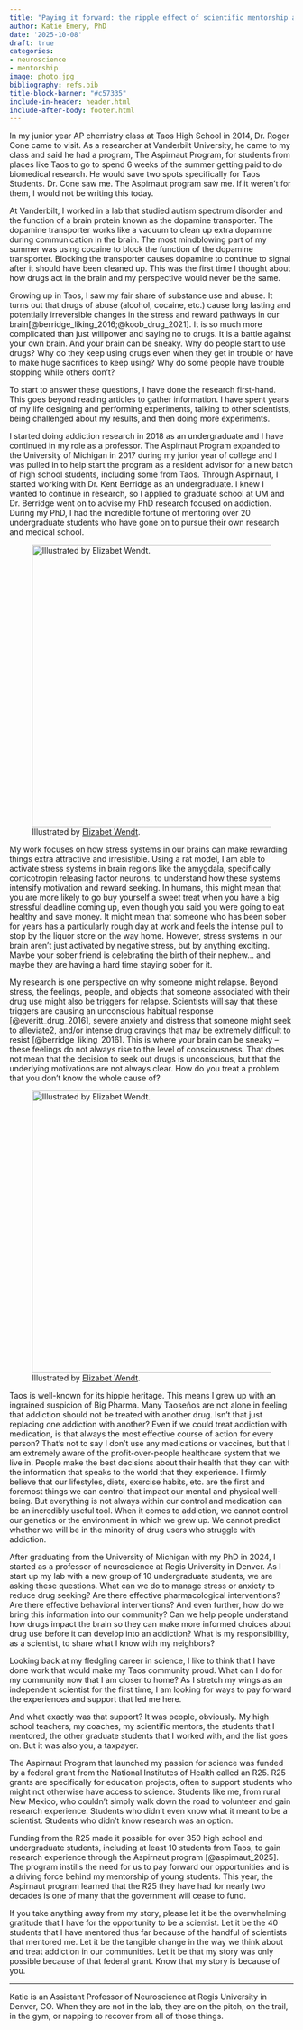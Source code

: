 ```yaml
---
title: "Paying it forward: the ripple effect of scientific mentorship and federal funding"
author: Katie Emery, PhD
date: '2025-10-08'
draft: true
categories:
- neuroscience
- mentorship
image: photo.jpg
bibliography: refs.bib
title-block-banner: "#c57335"
include-in-header: header.html
include-after-body: footer.html
---
```



In my junior year AP chemistry class at Taos High School in 2014, Dr. Roger Cone came to visit. As a researcher at Vanderbilt University, he came to my class and said he had a program, The Aspirnaut Program, for students from places like Taos to go to spend 6 weeks of the summer getting paid to do biomedical research. He would save two spots specifically for Taos Students. Dr. Cone saw me. The Aspirnaut program saw me. If it weren't for them, I would not be writing this today.

At Vanderbilt, I worked in a lab that studied autism spectrum disorder and the function of a brain protein known as the dopamine transporter. The dopamine transporter works like a vacuum to clean up extra dopamine during communication in the brain. The most mindblowing part of my summer was using cocaine to block the function of the dopamine transporter. Blocking the transporter causes dopamine to continue to signal after it should have been cleaned up. This was the first time I thought about how drugs act in the brain and my perspective would never be the same.

Growing up in Taos, I saw my fair share of substance use and abuse. It turns out that drugs of abuse (alcohol, cocaine, etc.) cause long lasting and potentially irreversible changes in the stress and reward pathways in our brain[@berridge_liking_2016;@koob_drug_2021]. It is so much more complicated than just willpower and saying no to drugs. It is a battle against your own brain. And your brain can be sneaky. Why do people start to use drugs? Why do they keep using drugs even when they get in trouble or have to make huge sacrifices to keep using? Why do some people have trouble stopping while others don't?

To start to answer these questions, I have done the research first-hand. This goes beyond reading articles to gather information. I have spent years of my life designing and performing experiments, talking to other scientists, being challenged about my results, and then doing more experiments.

I started doing addiction research in 2018 as an undergraduate and I have continued in my role as a professor. The Aspirnaut Program expanded to the University of Michigan in 2017 during my junior year of college and I was pulled in to help start the program as a resident advisor for a new batch of high school students, including some from Taos. Through Aspirnaut, I started working with Dr. Kent Berridge as an undergraduate. I knew I wanted to continue in research, so I applied to graduate school at UM and Dr. Berridge went on to advise my PhD research focused on addiction. During my PhD, I had the incredible fortune of mentoring over 20 undergraduate students who have gone on to pursue their own research and medical school.

::: {.flex-container .align-center}
![Illustrated by <a href="https://www.linkedin.com/in/elizabet-w/">Elizabet Wendt</a>.](EmergyLegacy.png){width=500px}
:::

My work focuses on how stress systems in our brains can make rewarding things extra attractive and irresistible. Using a rat model, I am able to activate stress systems in brain regions like the amygdala, specifically corticotropin releasing factor neurons, to understand how these systems intensify motivation and reward seeking. In humans, this might mean that you are more likely to go buy yourself a sweet treat when you have a big stressful deadline coming up, even though you said you were going to eat healthy and save money. It might mean that someone who has been sober for years has a particularly rough day at work and feels the intense pull to stop by the liquor store on the way home. However, stress systems in our brain aren't just activated by negative stress, but by anything exciting. Maybe your sober friend is celebrating the birth of their nephew… and maybe they are having a hard time staying sober for it.

My research is one perspective on why someone might relapse. Beyond stress, the feelings, people, and objects that someone associated with their drug use might also be triggers for relapse. Scientists will say that these triggers are causing an unconscious habitual response [@everitt_drug_2016], severe anxiety and distress that someone might seek to alleviate2, and/or intense drug cravings that may be extremely difficult to resist [@berridge_liking_2016]. This is where your brain can be sneaky  --  these feelings do not always rise to the level of consciousness. That does not mean that the decision to seek out drugs is unconscious, but that the underlying motivations are not always clear. How do you treat a problem that you don't know the whole cause of?

::: {.flex-container .align-center}
![Illustrated by <a href="https://www.linkedin.com/in/elizabet-w/">Elizabet Wendt</a>.](EmeryStressReward.png){width=500px}
:::

Taos is well-known for its hippie heritage. This means I grew up with an ingrained suspicion of Big Pharma. Many Taoseños are not alone in feeling that addiction should not be treated with another drug. Isn't that just replacing one addiction with another? Even if we could treat addiction with medication, is that always the most effective course of action for every person? That's not to say I don't use any medications or vaccines, but that I am extremely aware of the profit-over-people healthcare system that we live in. People make the best decisions about their health that they can with the information that speaks to the world that they experience. I firmly believe that our lifestyles, diets, exercise habits, etc. are the first and foremost things we can control that impact our mental and physical well-being. But everything is not always within our control and medication can be an incredibly useful tool. When it comes to addiction, we cannot control our genetics or the environment in which we grew up. We cannot predict whether we will be in the minority of drug users who struggle with addiction.

After graduating from the University of Michigan with my PhD in 2024, I started as a professor of neuroscience at Regis University in Denver. As I start up my lab with a new group of 10 undergraduate students, we are asking these questions. What can we do to manage stress or anxiety to reduce drug seeking? Are there effective pharmacological interventions? Are there effective behavioral interventions? And even further, how do we bring this information into our community? Can we help people understand how drugs impact the brain so they can make more informed choices about drug use before it can develop into an addiction? What is my responsibility, as a scientist, to share what I know with my neighbors?

Looking back at my fledgling career in science, I like to think that I have done work that would make my Taos community proud. What can I do for my community now that I am closer to home? As I stretch my wings as an independent scientist for the first time, I am looking for ways to pay forward the experiences and support that led me here.

And what exactly was that support? It was people, obviously. My high school teachers, my coaches, my scientific mentors, the students that I mentored, the other graduate students that I worked with, and the list goes on. But it was also you, a taxpayer.

The Aspirnaut Program that launched my passion for science was funded by a federal grant from the National Institutes of Health called an R25. R25 grants are specifically for education projects, often to support students who might not otherwise have access to science. Students like me, from rural New Mexico, who couldn't simply walk down the road to volunteer and gain research experience. Students who didn't even know what it meant to be a scientist. Students who didn't know research was an option.

Funding from the R25 made it possible for over 350 high school and undergraduate students, including at least 10 students from Taos, to gain research experience through the Aspirnaut program [@aspirnaut_2025]. The program instills the need for us to pay forward our opportunities and is a driving force behind my mentorship of young students. This year, the Aspirnaut program learned that the R25 they have had for nearly two decades is one of many that the government will cease to fund.

If you take anything away from my story, please let it be the overwhelming gratitude that I have for the opportunity to be a scientist. Let it be the 40 students that I have mentored thus far because of the handful of scientists that mentored me. Let it be the tangible change in the way we think about and treat addiction in our communities. Let it be that my story was only possible because of that federal grant. Know that my story is because of you.

<hr>

::: {.callout-warning title="About the author" style="" icon=false}
Katie is an Assistant Professor of Neuroscience at Regis University in Denver, CO. When they are not in the lab, they are on the pitch, on the trail, in the gym, or napping to recover from all of those things.
:::
